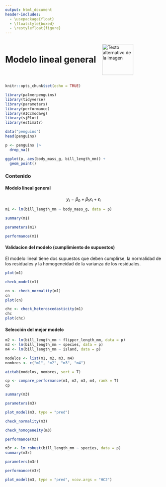 ---
output: html_document
header-includes:
  - \usepackage{float}
  - \floatstyle{boxed}
  - \restylefloat{figure}
---

<div style="display:flex; align-items:center;">
  <h1 style="margin:0;">Modelo lineal general</h1>
  <img src="Imagenes/HNBI_LOGO1.jpeg" alt="Texto alternativo de la imagen" style="width:100px; margin-left:20px;">
</div>


```{r setup, include=FALSE}
knitr::opts_chunk$set(echo = TRUE)
```

```{r, warning=FALSE, message=FALSE}
library(palmerpenguins)
library(tidyverse)
library(parameters)
library(performance)
library(AICcmodavg)
library(sjPlot)
library(estimatr)
```

```{r}
data("penguins")
head(penguins)
```

```{r}
p <- penguins |>
  drop_na()
```

```{r}
ggplot(p, aes(body_mass_g, bill_length_mm)) +
  geom_point()
```


### Contenido{.tabset .tabset-pills}

#### Modelo lineal general

$$
y_i = \beta_0 + \beta_1x_i +\epsilon_i
$$

```{r}
m1 <- lm(bill_length_mm ~ body_mass_g, data = p)
```

```{r}
summary(m1)
```

```{r}
parameters(m1)
```

```{r}
performance(m1)
```

#### Validacion del modelo (cumplimiento de supuestos)

El modelo lineal tiene dos supuestos que deben cumplirse, la normalidad de los residuales y la homogeneidad de la varianza de los residuales.

```{r}
plot(m1)
```

```{r}
check_model(m1)
```

```{r}
cn <- check_normality(m1)
cn
plot(cn)
```

```{r}
chc <- check_heteroscedasticity(m1)
chc
plot(chc)
```

#### Selección del mejor modelo

```{r}
m2 <- lm(bill_length_mm ~ flipper_length_mm, data = p)
m3 <- lm(bill_length_mm ~ species, data = p)
m4 <- lm(bill_length_mm ~ island, data = p)
```

```{r}
modelos <- list(m1, m2, m3, m4)
nombres <- c("m1", "m2", "m3", "m4")
```

```{r}
aictab(modelos, nombres, sort = T)
```

```{r}
cp <- compare_performance(m1, m2, m3, m4, rank = T)
cp
```

```{r}
summary(m3)
```

```{r}
parameters(m3)
```


```{r}
plot_model(m3, type = "pred")
```

```{r}
check_normality(m3)
```

```{r}
check_homogeneity(m3)
```

```{r}
performance(m3)
```

```{r}
m3r <- lm_robust(bill_length_mm ~ species, data = p)
summary(m3r)
```

```{r}
parameters(m3r)
```

```{r}
performance(m3r)
```


```{r}
plot_model(m3, type = "pred", vcov.args = "HC2")
```

